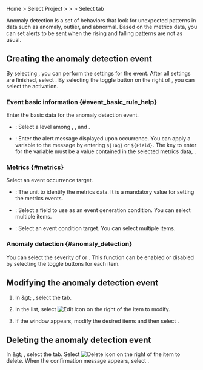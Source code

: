 Home &gt; Select Project &gt; <Cmdname sid="side_event" className="uitext" /> &gt; <Cmdname sid="side_eventSetting" className="uitext" /> &gt; Select <Cmdname sid="anomaly_detection" className="uitext" /> tab

Anomaly detection is a set of behaviors that look for unexpected patterns in data such as anomaly, outlier, and abnormal. Based on the metrics data, you can set alerts to be sent when the rising and falling patterns are not as usual. 

<ImgLang img='set-event-abnormal.png' desc='Anomaly Detection' />

## Creating the anomaly detection event

By selecting <Cmdname sid="add_alert_setting" className="uitext" />, you can perform the settings for the <Cmdname sid="anomaly_detection" className="uitext" /> event. After all settings are finished, select <Cmdname sid="save" className="uitext" />. By selecting the toggle button on the right of <Cmdname sid="anomaly_detection" className="uitext" />, you can select the activation.

<ImgLang img='set-event-anormal-create.png' desc='Anomaly Detection' />

### Event basic information {#event_basic_rule_help}

Enter the basic data for the anomaly detection event.

- <Cmdname sid="level" className="uitext" />: Select a level among <Cmdname sid="info" className="info" />, <Cmdname sid="warning" className="slow" />, and <Cmdname sid="critical" className="vslow" />.

- <Cmdname sid="message" className="uitext" />: Enter the alert message displayed upon occurrence. You can apply a variable to the message by entering `${Tag}` or `${Field}`. The key to enter for the variable must be a value contained in the selected metrics data, <Cmdname sid="category" className="uitext" />.

### Metrics {#metrics}

Select an event occurrence target.

- <Cmdname sid="category" className="uitext" />: The unit to identify the metrics data. It is a mandatory value for setting the metrics events.

- <Cmdname sid="field" className="uitext" />: Select a field to use as an event generation condition. You can select multiple items.

- <Cmdname sid="filter" className="uitext" />: Select an event condition target. You can select multiple items.

### Anomaly detection {#anomaly_detection}

You can select the severity of <Cmdname sid="rising_pattern" className="uitext" /> or <Cmdname sid="falling_pattern" className="uitext" />. This function can be enabled or disabled by selecting the toggle buttons for each item.

## Modifying the anomaly detection event

1. In <Cmdname sid="side_event" className="uitext" /> &amp;gt; <Cmdname sid="side_eventSetting" className="uitext" />, select the <Cmdname sid="anomaly_detection" className="uitext" /> tab.

2. In the <Cmdname sid="anomaly_detection" className="uitext" /> list, select ![Edit icon](/img/ico-edit.svg) on the right of the item to modify.

3. If the <Cmdname sid="anomaly_detection" className="uitext" /> window appears, modify the desired items and then select <Cmdname sid="save" className="uitext" />.

## Deleting the anomaly detection event

In <Cmdname sid="side_event" className="uitext" /> &amp;gt; <Cmdname sid="side_eventSetting" className="uitext" />, select the <Cmdname sid="anomaly_detection" className="uitext" /> tab. Select ![Delete icon](/img/ico-trash.svg) on the right of the item to delete. When the confirmation message appears, select <Cmdname sid="delete" className="uitext" />.
